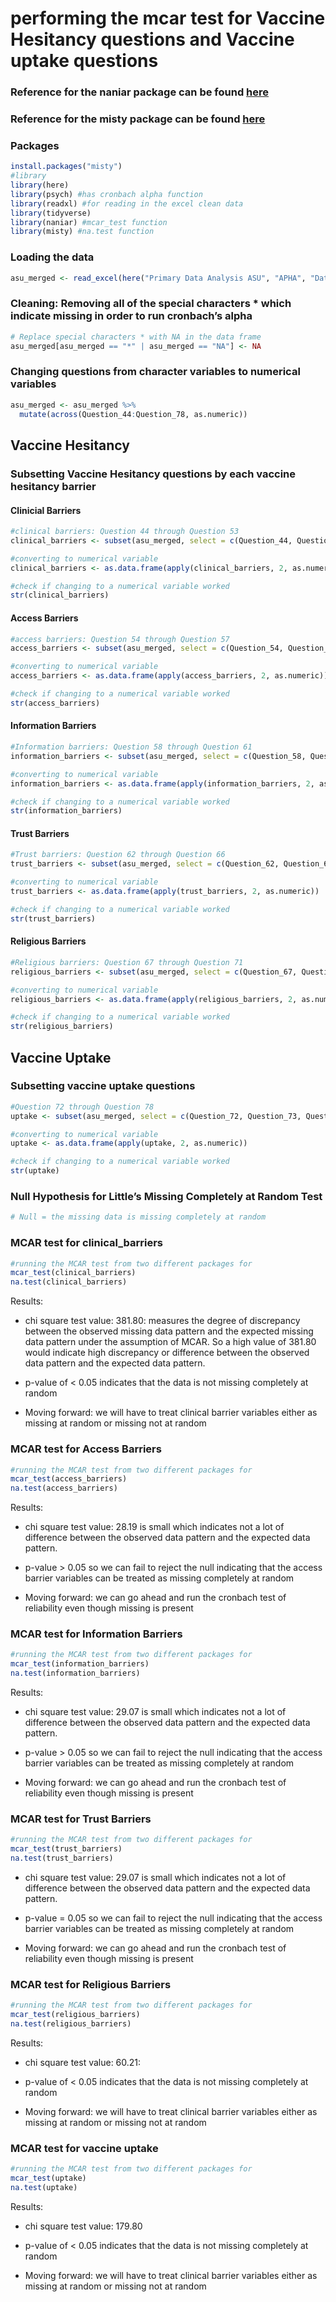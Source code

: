 # performing the mcar test for Vaccine Hesitancy questions and Vaccine uptake questions

### Reference for the naniar package can be found [here](https://search.r-project.org/CRAN/refmans/naniar/html/mcar_test.html)

### Reference for the misty package can be found [here](https://search.r-project.org/CRAN/refmans/misty/html/na.test.html)

### Packages

```r
install.packages("misty")
#library 
library(here)
library(psych) #has cronbach alpha function 
library(readxl) #for reading in the excel clean data 
library(tidyverse)
library(naniar) #mcar_test function 
library(misty) #na.test function 
```

### Loading the data

```r
asu_merged <- read_excel(here("Primary Data Analysis ASU", "APHA", "Data", "cleandata", "asu_merged.xlsx"))
```

### Cleaning: Removing all of the special characters \* which indicate missing in order to run cronbach's alpha

```r
# Replace special characters * with NA in the data frame
asu_merged[asu_merged == "*" | asu_merged == "NA"] <- NA
```

### Changing questions from character variables to numerical variables

```r
asu_merged <- asu_merged %>%
  mutate(across(Question_44:Question_78, as.numeric))
```

## Vaccine Hesitancy

### Subsetting Vaccine Hesitancy questions by each vaccine hesitancy barrier

#### Clinicial Barriers

```r
#clinical barriers: Question 44 through Question 53
clinical_barriers <- subset(asu_merged, select = c(Question_44, Question_45, Question_46, Question_47, Question_48, Question_49, Question_50, Question_51, Question_52, Question_53))

#converting to numerical variable 
clinical_barriers <- as.data.frame(apply(clinical_barriers, 2, as.numeric)) 

#check if changing to a numerical variable worked 
str(clinical_barriers)
```

#### Access Barriers

```r
#access barriers: Question 54 through Question 57
access_barriers <- subset(asu_merged, select = c(Question_54, Question_55, Question_56, Question_57))

#converting to numerical variable 
access_barriers <- as.data.frame(apply(access_barriers, 2, as.numeric)) 

#check if changing to a numerical variable worked 
str(access_barriers)
```

#### Information Barriers

```r
#Information barriers: Question 58 through Question 61
information_barriers <- subset(asu_merged, select = c(Question_58, Question_59, Question_60, Question_61))

#converting to numerical variable 
information_barriers <- as.data.frame(apply(information_barriers, 2, as.numeric)) 

#check if changing to a numerical variable worked 
str(information_barriers)
```

#### Trust Barriers

```r
#Trust barriers: Question 62 through Question 66
trust_barriers <- subset(asu_merged, select = c(Question_62, Question_63, Question_64, Question_65, Question_66))

#converting to numerical variable 
trust_barriers <- as.data.frame(apply(trust_barriers, 2, as.numeric)) 

#check if changing to a numerical variable worked 
str(trust_barriers)
```

#### Religious Barriers

```r
#Religious barriers: Question 67 through Question 71
religious_barriers <- subset(asu_merged, select = c(Question_67, Question_68, Question_69, Question_70, Question_71))

#converting to numerical variable 
religious_barriers <- as.data.frame(apply(religious_barriers, 2, as.numeric)) 

#check if changing to a numerical variable worked 
str(religious_barriers)
```

## Vaccine Uptake

### Subsetting vaccine uptake questions

```r
#Question 72 through Question 78 
uptake <- subset(asu_merged, select = c(Question_72, Question_73, Question_74, Question_75, Question_76, Question_77, Question_78))

#converting to numerical variable 
uptake <- as.data.frame(apply(uptake, 2, as.numeric)) 

#check if changing to a numerical variable worked 
str(uptake)
```

### Null Hypothesis for Little's Missing Completely at Random Test

```r
# Null = the missing data is missing completely at random 
```

### MCAR test for clinical_barriers

```r
#running the MCAR test from two different packages for 
mcar_test(clinical_barriers) 
na.test(clinical_barriers)
```

Results:

-   chi square test value: 381.80: measures the degree of discrepancy between the observed missing data pattern and the expected missing data pattern under the assumption of MCAR. So a high value of 381.80 would indicate high discrepancy or difference between the observed data pattern and the expected data pattern.

-   p-value of < 0.05 indicates that the data is not missing completely at random

-   Moving forward: we will have to treat clinical barrier variables either as missing at random or missing not at random

### MCAR test for Access Barriers

```r
#running the MCAR test from two different packages for 
mcar_test(access_barriers) 
na.test(access_barriers)
```

Results:

-   chi square test value: 28.19 is small which indicates not a lot of difference between the observed data pattern and the expected data pattern.

-   p-value > 0.05 so we can fail to reject the null indicating that the access barrier variables can be treated as missing completely at random

-   Moving forward: we can go ahead and run the cronbach test of reliability even though missing is present

### MCAR test for Information Barriers

```r
#running the MCAR test from two different packages for 
mcar_test(information_barriers) 
na.test(information_barriers)
```

Results:

-   chi square test value: 29.07 is small which indicates not a lot of difference between the observed data pattern and the expected data pattern.

-   p-value > 0.05 so we can fail to reject the null indicating that the access barrier variables can be treated as missing completely at random

-   Moving forward: we can go ahead and run the cronbach test of reliability even though missing is present

### MCAR test for Trust Barriers

```r
#running the MCAR test from two different packages for 
mcar_test(trust_barriers) 
na.test(trust_barriers)
```

-   chi square test value: 29.07 is small which indicates not a lot of difference between the observed data pattern and the expected data pattern.

-   p-value = 0.05 so we can fail to reject the null indicating that the access barrier variables can be treated as missing completely at random

-   Moving forward: we can go ahead and run the cronbach test of reliability even though missing is present

### MCAR test for Religious Barriers

```r
#running the MCAR test from two different packages for 
mcar_test(religious_barriers) 
na.test(religious_barriers)
```

Results:

-   chi square test value: 60.21:

-   p-value of < 0.05 indicates that the data is not missing completely at random

-   Moving forward: we will have to treat clinical barrier variables either as missing at random or missing not at random

### MCAR test for vaccine uptake 

```r
#running the MCAR test from two different packages for 
mcar_test(uptake) 
na.test(uptake)
```

Results:

-   chi square test value: 179.80

-   p-value of < 0.05 indicates that the data is not missing completely at random

-   Moving forward: we will have to treat clinical barrier variables either as missing at random or missing not at random
